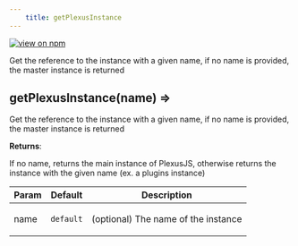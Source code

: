 ```yaml
--- 
	title: getPlexusInstance 
--- 
```


[![view on npm](http://img.shields.io/npm/v/@plexusjs/core.svg)](https://www.npmjs.org/package/@plexusjs/core)

Get the reference to the instance with a given name, if no name is provided, the master instance is returned

<a name="getPlexusInstance"></a>

## getPlexusInstance(name) ⇒
<p>Get the reference to the instance with a given name, if no name is provided, the master instance is returned</p>

**Returns**: <p>If no name, returns the main instance of PlexusJS, otherwise returns the instance with the given name (ex. a plugins instance)</p>  

| Param | Default | Description |
| --- | --- | --- |
| name | <code>default</code> | <p>(optional) The name of the instance</p> |


